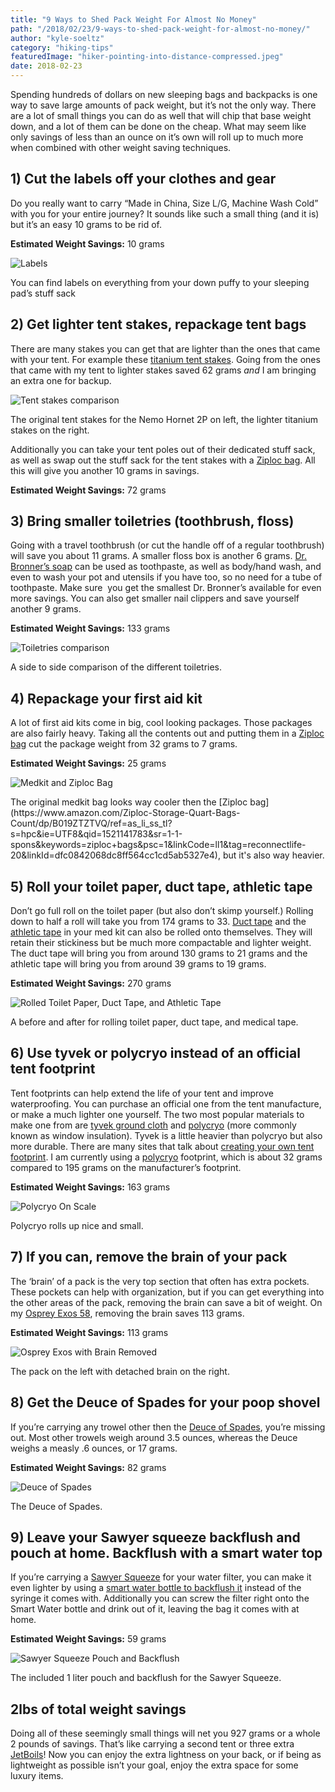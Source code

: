 ```yaml
---
title: "9 Ways to Shed Pack Weight For Almost No Money"
path: "/2018/02/23/9-ways-to-shed-pack-weight-for-almost-no-money/"
author: "kyle-soeltz"
category: "hiking-tips"
featuredImage: "hiker-pointing-into-distance-compressed.jpeg"
date: 2018-02-23
---
```


Spending hundreds of dollars on new sleeping bags and backpacks is one way to save large amounts of pack weight, but it’s not the only way. There are a lot of small things you can do as well that will chip that base weight down, and a lot of them can be done on the cheap. What may seem like only savings of less than an ounce on it’s own will roll up to much more when combined with other weight saving techniques.

## 1) Cut the labels off your clothes and gear

Do you really want to carry “Made in China, Size L/G, Machine Wash Cold” with you for your entire journey? It sounds like such a small thing (and it is) but it’s an easy 10 grams to be rid of.

**Estimated Weight Savings:** 10 grams

![Labels](labels-compressed.jpg)

<Figcaption>You can find labels on everything from your down puffy to your sleeping pad’s stuff sack</Figcaption>

## 2) Get lighter tent stakes, repackage tent bags

There are many stakes you can get that are lighter than the ones that came with your tent. For example these [titanium tent stakes](https://www.amazon.com/Ti-Shepherds-Hook-Stake-Orange/dp/B001OPKGAO/ref=as_li_ss_tl?ie=UTF8&qid=1518198438&sr=8-9&keywords=lightweight+tent+stakes&linkCode=ll1&tag=reconnectlife-20&linkId=ffa2263cf5d71bc899ec1255c78286d6). Going from the ones that came with my tent to lighter stakes saved 62 grams _and_ I am bringing an extra one for backup.

![Tent stakes comparison](tentstakes-compressed.jpg)

<Figcaption>The original tent stakes for the Nemo Hornet 2P on left, the lighter titanium stakes on the right.</Figcaption>

Additionally you can take your tent poles out of their dedicated stuff sack, as well as swap out the stuff sack for the tent stakes with a [Ziploc bag](https://www.amazon.com/Ziploc-Storage-Quart-Bags-Count/dp/B019ZTZTVQ/ref=as_li_ss_tl?s=hpc&ie=UTF8&qid=1521141783&sr=1-1-spons&keywords=ziploc+bags&psc=1&linkCode=ll1&tag=reconnectlife-20&linkId=dfc0842068dc8ff564cc1cd5ab5327e4). All this will give you another 10 grams in savings.

**Estimated Weight Savings:** 72 grams

## 3) Bring smaller toiletries (toothbrush, floss)

Going with a travel toothbrush (or cut the handle off of a regular toothbrush) will save you about 11 grams. A smaller floss box is another 6 grams. [Dr. Bronner’s soap](https://www.amazon.com/Dr-Bronners-Organic-Castile-Peppermint/dp/B000Z96LTA/ref=as_li_ss_tl?ie=UTF8&qid=1521141856&sr=8-4&keywords=dr+bronners+travel&th=1&linkCode=ll1&tag=reconnectlife-20&linkId=6c987b07408fcc87c5fae51bb5491e23) can be used as toothpaste, as well as body/hand wash, and even to wash your pot and utensils if you have too, so no need for a tube of toothpaste. Make sure  you get the smallest Dr. Bronner’s available for even more savings. You can also get smaller nail clippers and save yourself another 9 grams.

**Estimated Weight Savings:** 133 grams

![Toiletries comparison](toiletries-compressed.jpg)

<Figcaption>A side to side comparison of the different toiletries.</Figcaption>

## 4) Repackage your first aid kit

A lot of first aid kits come in big, cool looking packages. Those packages are also fairly heavy. Taking all the contents out and putting them in a [Ziploc bag](https://www.amazon.com/Ziploc-Storage-Quart-Bags-Count/dp/B019ZTZTVQ/ref=as_li_ss_tl?s=hpc&ie=UTF8&qid=1521141783&sr=1-1-spons&keywords=ziploc+bags&psc=1&linkCode=ll1&tag=reconnectlife-20&linkId=dfc0842068dc8ff564cc1cd5ab5327e4) cut the package weight from 32 grams to 7 grams.

**Estimated Weight Savings:** 25 grams

![Medkit and Ziploc Bag](medkit-compressed.jpg)

<Figcaption>The original medkit bag looks way cooler then the [Ziploc bag](https://www.amazon.com/Ziploc-Storage-Quart-Bags-Count/dp/B019ZTZTVQ/ref=as_li_ss_tl?s=hpc&ie=UTF8&qid=1521141783&sr=1-1-spons&keywords=ziploc+bags&psc=1&linkCode=ll1&tag=reconnectlife-20&linkId=dfc0842068dc8ff564cc1cd5ab5327e4), but it's also way heavier.</Figcaption>

## 5) Roll your toilet paper, duct tape, athletic tape

Don’t go full roll on the toilet paper (but also don’t skimp yourself.) Rolling down to half a roll will take you from 174 grams to 33\. [Duct tape](https://www.amazon.com/Duck-394468-All-Purpose-Inches-Silver/dp/B0006HX2MK/ref=as_li_ss_tl?ie=UTF8&qid=1521142058&sr=8-3&keywords=Duct+tape&linkCode=ll1&tag=reconnectlife-20&linkId=2cd10029c7a7847257f127abd8ce5688) and the [athletic tape](https://www.amazon.com/Mueller-Athletic-Tape-15yds-White/dp/B001N06OK6/ref=as_li_ss_tl?s=hpc&ie=UTF8&qid=1521142100&sr=1-5&keywords=athletic+tape&th=1&linkCode=ll1&tag=reconnectlife-20&linkId=641eafa170dfbff7eea57a544b6e4252) in your med kit can also be rolled onto themselves. They will retain their stickiness but be much more compactable and lighter weight. The duct tape will bring you from around 130 grams to 21 grams and the athletic tape will bring you from around 39 grams to 19 grams.

**Estimated Weight Savings:** 270 grams

![Rolled Toilet Paper, Duct Tape, and Athletic Tape](toilet-paper-duct-tape-athletic-tape-compressed.jpg)

<Figcaption>A before and after for rolling toilet paper, duct tape, and medical tape.</Figcaption>

## 6) Use tyvek or polycryo instead of an official tent footprint

Tent footprints can help extend the life of your tent and improve waterproofing. You can purchase an official one from the tent manufacture, or make a much lighter one yourself. The two most popular materials to make one from are [tyvek ground cloth](https://www.amazon.com/Campcovers-Tyvek-Ground-Cloth-Grommet/dp/B00AOFRE4G/ref=as_li_ss_tl?ie=UTF8&qid=1521142188&sr=8-5&keywords=tyvek+ground+cloth&linkCode=ll1&tag=reconnectlife-20&linkId=391d597f19ba8152a9a6d4d0cf8530d9) and [polycryo](https://www.amazon.com/Duck-5-Window-Insulator-210-Inch-281504/dp/B000NHY1P0/ref=as_li_ss_tl?s=hi&ie=UTF8&qid=1521142269&sr=1-4&keywords=window+insulation&linkCode=ll1&tag=reconnectlife-20&linkId=f73312986c7d4bd98402f12b7941cc70) (more commonly known as window insulation). Tyvek is a little heavier than polycryo but also more durable. There are many sites that talk about [creating your own tent footprint](https://sectionhiker.com/ultralight-backpacking-tent-footprint-substitutions/). I am currently using a [polycryo](https://www.amazon.com/Duck-5-Window-Insulator-210-Inch-281504/dp/B000NHY1P0/ref=as_li_ss_tl?s=hi&ie=UTF8&qid=1521142269&sr=1-4&keywords=window+insulation&linkCode=ll1&tag=reconnectlife-20&linkId=f73312986c7d4bd98402f12b7941cc70) footprint, which is about 32 grams compared to 195 grams on the manufacturer’s footprint.

**Estimated Weight Savings:** 163 grams

![Polycryo On Scale](polycryo-compressed.jpg)

<Figcaption>Polycryo rolls up nice and small.</Figcaption>

## 7) If you can, remove the brain of your pack

The ‘brain’ of a pack is the very top section that often has extra pockets. These pockets can help with organization, but if you can get everything into the other areas of the pack, removing the brain can save a bit of weight. On my [Osprey Exos 58](https://www.amazon.com/Osprey-Packs-Backpack-Basalt-Medium/dp/B00E0LGFUE/ref=as_li_ss_tl?s=hi&ie=UTF8&qid=1521142349&sr=8-1&keywords=Osprey+Exos+58&th=1&linkCode=ll1&tag=reconnectlife-20&linkId=c969cddef1f748ed634d9e4ced4f6585), removing the brain saves 113 grams.

**Estimated Weight Savings:** 113 grams

![Osprey Exos with Brain Removed](osprey-exos-with-brain-removed-compressed.jpg)

<Figcaption>The pack on the left with detached brain on the right.</Figcaption>

## 8) Get the Deuce of Spades for your poop shovel

If you’re carrying any trowel other then the [Deuce of Spades](https://www.amazon.com/Tentlab-Spades-Backcountry-Trowel-ounces/dp/B00UTK5HJ0/ref=as_li_ss_tl?s=aps&ie=UTF8&qid=1521142431&sr=1-1-catcorr&keywords=deuce+of+spades&th=1&linkCode=ll1&tag=reconnectlife-20&linkId=9489b596ed7fd3b0ef5d511eb94b4628), you’re missing out. Most other trowels weigh around 3.5 ounces, whereas the Deuce weighs a measly .6 ounces, or 17 grams.

**Estimated Weight Savings:** 82 grams

![Deuce of Spades](deuce-of-spades-compressed.jpg)

<Figcaption>The Deuce of Spades.</Figcaption>

## 9) Leave your Sawyer squeeze backflush and pouch at home. Backflush with a smart water top

If you’re carrying a [Sawyer Squeeze](https://www.amazon.com/Sawyer-Products-SP131-PointOne-Squeeze/dp/B00B1OSU4W/ref=as_li_ss_tl?s=sporting-goods&ie=UTF8&qid=1521142465&sr=1-2&keywords=sawyer+squeeze&th=1&linkCode=ll1&tag=reconnectlife-20&linkId=6e1ffaee6cb57d6e6aacb1e257148388) for your water filter, you can make it even lighter by using a [smart water bottle to backflush it](https://www.youtube.com/watch?v=UjITyLFelWc) instead of the syringe it comes with. Additionally you can screw the filter right onto the Smart Water bottle and drink out of it, leaving the bag it comes with at home.

**Estimated Weight Savings:** 59 grams

![Sawyer Squeeze Pouch and Backflush](sawyer-pouch-backflush-compressed.jpg)

<Figcaption>The included 1 liter pouch and backflush for the Sawyer Squeeze.</Figcaption>

## 2lbs of total weight savings

Doing all of these seemingly small things will net you 927 grams or a whole 2 pounds of savings. That’s like carrying a second tent or three extra [JetBoils](https://www.amazon.com/Flash-Personal-Cooking-System-Carbon/dp/B002N18PHO/ref=as_li_ss_tl?s=sporting-goods&ie=UTF8&qid=1521142553&sr=1-3&keywords=jetboil&linkCode=ll1&tag=reconnectlife-20&linkId=c88c45e087f8a5ef4143d721ee8566ce)! Now you can enjoy the extra lightness on your back, or if being as lightweight as possible isn’t your goal, enjoy the extra space for some luxury items.

